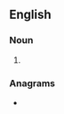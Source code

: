 ==English==

===Noun===
{{head|en|noun plural form}}

# {{plural of|harasser|lang=en}}

===Anagrams===
* {{anagrams|en|harrasses}}